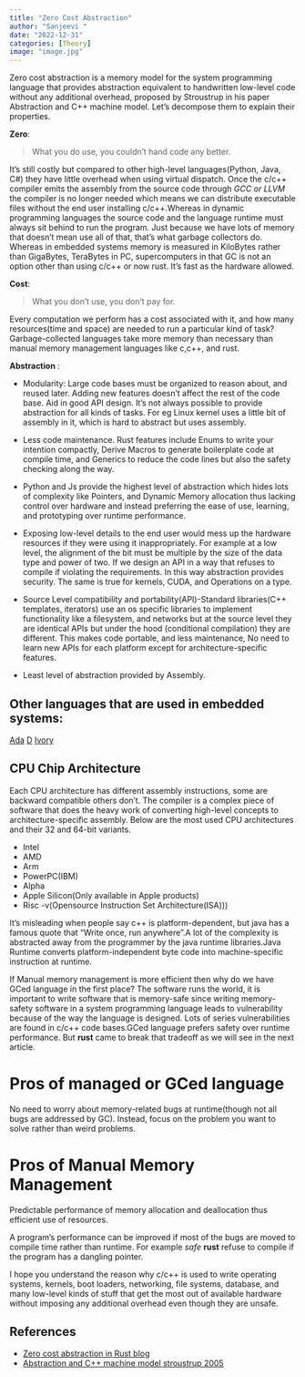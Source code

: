 ```yaml
---
title: "Zero Cost Abstraction"
author: "Sanjeevi "
date: "2022-12-31"
categories: [Theory]
image: "image.jpg"
---
```

Zero cost abstraction is a memory model for the system programming language that provides abstraction equivalent to handwritten low-level code without any additional overhead, proposed by Stroustrup in his paper Abstraction and C++ machine model. Let's decompose them to explain their properties.

**Zero**:

>What you do use, you couldn't hand code any better.

 It's still costly but compared to other high-level languages(Python, Java, C#) they have little overhead when using virtual dispatch. Once the c/c++ compiler emits the assembly from the source code through _GCC or LLVM_ the compiler is no longer needed which means we can distribute executable files without the end user installing c/c++.Whereas in dynamic programming languages the source code and the language runtime must always sit behind to run the program. Just because we have lots of memory that doesn't mean use all of that, that's what garbage collectors do. Whereas in embedded systems memory is measured in KiloBytes rather than GigaBytes, TeraBytes in PC, supercomputers in that GC is not an option other than using c/c++ or now rust. It's fast as the hardware allowed.

**Cost**:

>What you don't use, you don't pay for.

 Every computation we perform has a cost associated with it, and how many resources(time and space) are needed to run a particular kind of task? Garbage-collected languages take more memory than necessary than manual memory management languages like c,c++, and rust.

 **Abstraction** :

 - Modularity: Large code bases must be organized to reason about, and reused later. Adding new features doesn't affect the rest of the code base. Aid in good API design. 
 It's not always possible to provide abstraction for all kinds of tasks. For eg Linux kernel uses a little bit of assembly in it, which is hard to abstract but uses assembly.

 - Less code maintenance. Rust features include Enums to write your intention compactly, Derive Macros to generate boilerplate code at compile time, and Generics to reduce the code lines but also the safety checking along the way.

 - Python and Js provide the highest level of abstraction which hides lots of complexity like Pointers, and Dynamic Memory allocation thus lacking control over hardware and instead preferring the ease of use, learning, and prototyping over runtime performance.

 - Exposing low-level details to the end user would mess up the hardware resources if they were using it inappropriately. For example at a low level, the alignment of the bit must be multiple by the size of the data type and power of two. If we design an API in a way that refuses to compile if violating the requirements. In this way abstraction provides security. The same is true for kernels, CUDA, and Operations on a type.

- Source Level compatibility and portability(API)-Standard libraries(C++ templates, iterators) use an os specific libraries to implement functionality like a filesystem, and networks but at the source level they are identical APIs but under the hood (conditional compilation) they are different. This makes code portable, and less maintenance, No need to learn new APIs for each platform except for architecture-specific features.

- Least level of abstraction provided by Assembly. 

## Other languages that are used in embedded systems:

[Ada](https://www.adacore.com/about-spark)
[D](https://dlang.org/)
[Ivory](https://ivorylang.org)

## CPU Chip Architecture
 Each CPU architecture has different assembly instructions, some are backward compatible others don't. The compiler is a complex piece of software that does the heavy work of converting high-level concepts to architecture-specific assembly. Below are the most used CPU architectures and their 32 and 64-bit variants.

 - Intel
 - AMD
 - Arm
 - PowerPC(IBM)
 - Alpha
 - Apple Silicon(Only available in Apple products)
 - Risc -v(Opensource Instruction Set Architecture(ISA)))

 It's misleading when people say c++ is platform-dependent, but java has a famous quote that
"Write once, run anywhere".A lot of the complexity is abstracted away from the programmer by the java runtime libraries.Java Runtime converts platform-independent byte code into machine-specific instruction at runtime.


If Manual memory management is more efficient then why do we have GCed language in the first place? The software runs the world, it is important to write software that is memory-safe since writing memory-safety software in a system programming language leads to vulnerability because of the way the language is designed. Lots of series vulnerabilities are found in c/c++ code bases.GCed language prefers safety over runtime performance. But **rust** came to break that tradeoff as we will see in the next article. 

# Pros of managed or GCed language
No need to worry about memory-related bugs at runtime(though not all bugs are addressed by GC). Instead, focus on the problem you want to solve rather than weird problems.

# Pros of Manual Memory Management
Predictable performance of memory allocation and deallocation thus efficient use of resources.
 
A program's performance can be improved if most of the bugs are moved to compile time rather than runtime. For example *safe* **rust** refuse to compile if the program has a dangling pointer.

I hope you understand the reason why c/c++ is used to write operating systems, kernels, boot loaders, networking, file systems, database, and many low-level kinds of stuff that get the most out of available hardware without imposing any additional overhead even though they are unsafe.

## References
 - <a href="https://blog.rust-lang.org/2015/05/11/traits.html" target="_blank">Zero cost abstraction in Rust blog</a> 
- <a href="https://link.springer.com/chapter/10.1007/11535409_1" target="_blank">Abstraction and C++ machine model stroustrup 2005</a>
